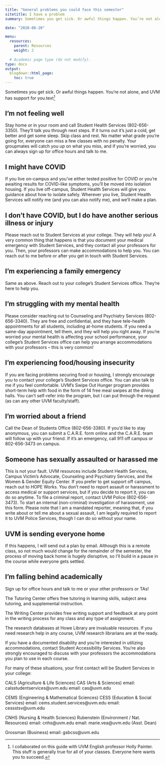 ```yaml
---
title: "General problems you could face this semester"
sitetitle: I have a problem
summary: Sometimes you get sick. Or awful things happen. You’re not alone, and UVM has support for you.

date: "2020-08-20"

menu:
  resources:
    parent: Resources
    weight: 2
  
  # Academic page type (do not modify).
type: docs
output:
  blogdown::html_page:
    toc: true
---
```

Sometimes you get sick. Or awful things happen. You’re not alone, and UVM has support for you.text^[I collaborated on this guide with UVM English professor Holly Painter. This stuff is generally true for all of your classes. Everyone here wants you to succeed.] 


## I’m not feeling well
Stay home or in your room and call Student Health Services (802-656-3350). They’ll talk you through next steps. If it turns out it’s just a cold, get better and get some sleep. Skip class and rest. No matter what grade you’re going for, everyone can miss a few classes with no penalty. Your groupmates will catch you up on what you miss, and if you’re worried, you can always sign up for office hours and talk to me. 

## I might have COVID 
If you live on-campus and you’ve either tested positive for COVID or you’re awaiting results for COVID-like symptoms, you’ll be moved into isolation housing. If you live off-campus, Student Health Services will give you guidance about how to isolate safely. Wherever you live, Student Health Services will notify me (and you can also notify me), and we’ll make a plan. 

## I don’t have COVID, but I do have another serious illness or injury 
Please reach out to Student Services at your college. They will help you! A very common thing that happens is that you document your medical emergency with Student Services, and they contact all your professors for you. Then, your professors can make accommodations to help you. You can reach out to me before or after you get in touch with Student Services. 

## I’m experiencing a family emergency
Same as above. Reach out to your college’s Student Services office. They’re here to help you.

## I’m struggling with my mental health 
Please consider reaching out to Counseling and Psychiatry Services (802-656-3340). They are free and confidential, and they have tele-health appointments for all students, including at-home students. If you need a same-day appointment, tell them, and they will help you right away. If you’re worried your mental health is affecting your school performance, your college’s Student Services office can help you arrange accommodations with your professors – this is very common!

## I’m experiencing food/housing insecurity
If you are facing problems securing food or housing, I strongly encourage you to contact your college’s Student Services office. You can also talk to me if you feel comfortable. UVM’s Swipe Out Hunger program provides short-term help with food in the form of 14 free meal swipes at the dining halls. You can’t self-refer into the program, but I can put through the request (as can any other UVM faculty/staff).

## I’m worried about a friend
Call the Dean of Students Office (802-656-3380). If you’d like to stay anonymous, you can submit a C.A.R.E. form online and the C.A.R.E. team will follow up with your friend. If it’s an emergency, call 911 off campus or 802-656-3473 on campus. 

## Someone has sexually assaulted or harassed me
This is not your fault. UVM resources include Student Health Services, Campus Victim’s Advocate, Counseling and Psychiatry Services, and the Women & Gender Equity Center. If you prefer to get support off campus, reach out to HOPE Works. You don’t need to report assault or harassment to access medical or support services, but if you decide to report it, you can do so anytime. To file a criminal report, contact UVM Police (802-656-3473). To start an internal (non-criminal) investigation of harassment, use this form. Please note that I am a mandated reporter, meaning that, if you write about or tell me about a sexual assault, I am legally required to report it to UVM Police Services, though I can do so without your name.

## UVM is sending everyone home
If this happens, I will send out a plan by email. Although this is a remote class, so not much would change for the remainder of the semester, the process of moving back home is hugely disruptive, so I’ll build in a pause in the course while everyone gets settled.

## I’m falling behind academically
Sign up for office hours and talk to me or your other professors or TAs! 

The Tutoring Center offers free tutoring in learning skills, subject area tutoring, and supplemental instruction. 

The Writing Center provides free writing support and feedback at any point in the writing process for any class and any type of assignment. 

The research databases at Howe Library are invaluable resources. If you need research help in any course, UVM research librarians are at the ready. 

If you have a documented disability and you’re interested in utilizing accommodations, contact Student Accessibility Services. You’re also strongly encouraged to discuss with your professors the accommodations you plan to use in each course. 


For many of these situations, your first contact will be Student Services in your college:

CALS (Agriculture & Life Sciences) 			CAS (Arts & Sciences)
email: calsstudentservices@uvm.edu			email: cas@uvm.edu 		

CEMS (Engineering & Mathematical Sciences)		CESS (Education & Social Services)
email: cems.student.services@uvm.edu			email: cessstsv@uvm.edu

CNHS (Nursing & Health Sciences)			Rubenstein (Environment / Nat. Resources)
email: cnhs@uvm.edu					email: marie.vea@uvm.edu (Asst. Dean)

Grossman (Business)
email: gsbcss@uvm.edu

